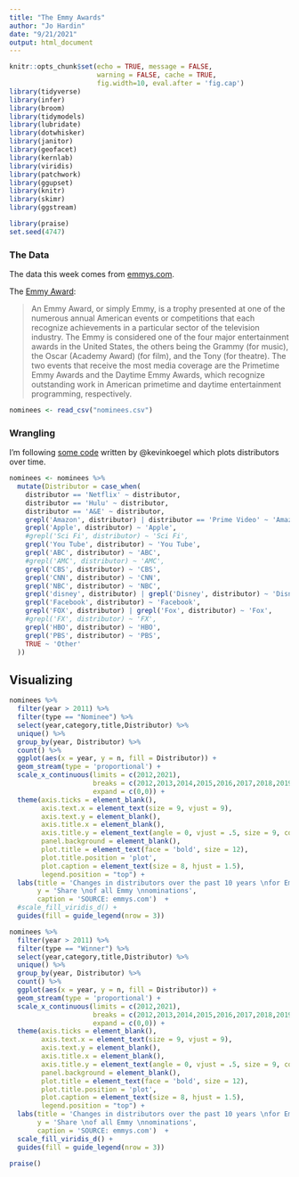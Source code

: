 ```yaml
---
title: "The Emmy Awards"
author: "Jo Hardin"
date: "9/21/2021"
output: html_document
---
```



```r
knitr::opts_chunk$set(echo = TRUE, message = FALSE, 
                      warning = FALSE, cache = TRUE,
                      fig.width=10, eval.after = 'fig.cap')
library(tidyverse)
library(infer)
library(broom)
library(tidymodels)
library(lubridate)
library(dotwhisker)
library(janitor)
library(geofacet)
library(kernlab)
library(viridis)
library(patchwork)
library(ggupset)
library(knitr)
library(skimr)
library(ggstream)

library(praise)
set.seed(4747)
```


### The Data

The data this week comes from [emmys.com](https://www.emmys.com/awards/nominations/award-search).

The [Emmy Award](https://en.wikipedia.org/wiki/Emmy_Awards): 

> An Emmy Award, or simply Emmy, is a trophy presented at one of the numerous annual American events or competitions that each recognize achievements in a particular sector of the television industry. The Emmy is considered one of the four major entertainment awards in the United States, the others being the Grammy (for music), the Oscar (Academy Award) (for film), and the Tony (for theatre). The two events that receive the most media coverage are the Primetime Emmy Awards and the Daytime Emmy Awards, which recognize outstanding work in American primetime and daytime entertainment programming, respectively.

```r
nominees <- read_csv("nominees.csv")
```

### Wrangling

I'm following [some code](https://github.com/kevinkoegel/tidytuesday) written by @kevinkoegel which plots distributors over time.  

```r
nominees <- nominees %>%
  mutate(Distributor = case_when(
    distributor == 'Netflix' ~ distributor,
    distributor == 'Hulu' ~ distributor,
    distributor == 'A&E' ~ distributor,
    grepl('Amazon', distributor) | distributor == 'Prime Video' ~ 'Amazon',
    grepl('Apple', distributor) ~ 'Apple',
    #grepl('Sci Fi', distributor) ~ 'Sci Fi',
    grepl('You Tube', distributor) ~ 'You Tube',
    grepl('ABC', distributor) ~ 'ABC',
    #grepl('AMC', distributor) ~ 'AMC',
    grepl('CBS', distributor) ~ 'CBS',
    grepl('CNN', distributor) ~ 'CNN',
    grepl('NBC', distributor) ~ 'NBC',
    grepl('disney', distributor) | grepl('Disney', distributor) ~ 'Disney',
    grepl('Facebook', distributor) ~ 'Facebook',
    grepl('FOX', distributor) | grepl('Fox', distributor) ~ 'Fox',
    #grepl('FX', distributor) ~ 'FX',
    grepl('HBO', distributor) ~ 'HBO',
    grepl('PBS', distributor) ~ 'PBS',
    TRUE ~ 'Other'
  ))

```


## Visualizing

```r
nominees %>%
  filter(year > 2011) %>%
  filter(type == "Nominee") %>%
  select(year,category,title,Distributor) %>%
  unique() %>%
  group_by(year, Distributor) %>%
  count() %>%
  ggplot(aes(x = year, y = n, fill = Distributor)) +
  geom_stream(type = 'proportional') +
  scale_x_continuous(limits = c(2012,2021),
                     breaks = c(2012,2013,2014,2015,2016,2017,2018,2019,2020,2021),
                     expand = c(0,0)) +
  theme(axis.ticks = element_blank(),
        axis.text.x = element_text(size = 9, vjust = 9),
        axis.text.y = element_blank(),
        axis.title.x = element_blank(),
        axis.title.y = element_text(angle = 0, vjust = .5, size = 9, color = 'gray20'),
        panel.background = element_blank(),
        plot.title = element_text(face = 'bold', size = 12),
        plot.title.position = 'plot',
        plot.caption = element_text(size = 8, hjust = 1.5),
        legend.position = "top") +
  labs(title = 'Changes in distributors over the past 10 years \nfor Emmy nominations',
       y = 'Share \nof all Emmy \nnominations',
       caption = 'SOURCE: emmys.com')  + 
  #scale_fill_viridis_d() +
  guides(fill = guide_legend(nrow = 3))
```

```r
nominees %>%
  filter(year > 2011) %>%
  filter(type == "Winner") %>%
  select(year,category,title,Distributor) %>%
  unique() %>%
  group_by(year, Distributor) %>%
  count() %>%
  ggplot(aes(x = year, y = n, fill = Distributor)) +
  geom_stream(type = 'proportional') +
  scale_x_continuous(limits = c(2012,2021),
                     breaks = c(2012,2013,2014,2015,2016,2017,2018,2019,2020,2021),
                     expand = c(0,0)) +
  theme(axis.ticks = element_blank(),
        axis.text.x = element_text(size = 9, vjust = 9),
        axis.text.y = element_blank(),
        axis.title.x = element_blank(),
        axis.title.y = element_text(angle = 0, vjust = .5, size = 9, color = 'gray20'),
        panel.background = element_blank(),
        plot.title = element_text(face = 'bold', size = 12),
        plot.title.position = 'plot',
        plot.caption = element_text(size = 8, hjust = 1.5),
        legend.position = "top") +
  labs(title = 'Changes in distributors over the past 10 years \nfor Emmy winners',
       y = 'Share \nof all Emmy \nnominations',
       caption = 'SOURCE: emmys.com')  + 
  scale_fill_viridis_d() +
  guides(fill = guide_legend(nrow = 3))
```


```r
praise()
```

